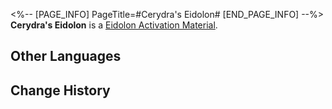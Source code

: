 <%-- [PAGE_INFO]
PageTitle=#Cerydra's Eidolon#
[END_PAGE_INFO] --%>
{{Item Infobox
|id          = 11412
|image       = Item Cerydra's Eidolon.png{{subst:void|<!--$UPLOAD:<<SpriteOutput/ItemFigures/11003.png>-<Item Cerydra's Eidolon.png>-<Item Icons>>-->}}
|type        = Eidolon Activation Material
|invCategory = 
|rarity      = 5
|effect      = 
|description = Material for raising Cerydra's Eidolon Level.
}}
'''Cerydra's Eidolon''' is a [[Eidolon Activation Material]].

==Other Languages==
{{Other Languages
|en   = Cerydra's Eidolon
|zhs  = 【刻律德菈】的星魂
|zht  = 【刻律德菈】的星魂
|ja   = 「ケリュドラ」の星魂
|ko   = [케리드라]의 성혼
|es   = Eidolon de Céridra
|fr   = Eidolon de Cérydra
|ru   = Эйдолон Керидры
|th   = Eidolon ของ Cerydra
|vi   = Tinh Hồn Của Cerydra
|de   = Cerydras Eidolon
|id   = Cerydra's Eidolon
|pt   = Eidolon de Cerydra
}}

==Change History==
{{Change History|3.5}}